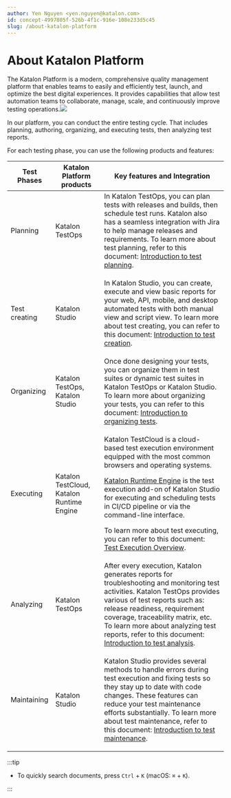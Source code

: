 ```yaml
---
author: Yen Nguyen <yen.nguyen@katalon.com>
id: concept-4997805f-526b-4f1c-916e-108e233d5c45
slug: /about-katalon-platform
---
```


# About Katalon Platform

The Katalon Platform is a modern, comprehensive quality management platform that enables teams to easily and efficiently test, launch, and optimize the best digital experiences. It provides capabilities that allow test automation teams to collaborate, manage, scale, and continuously improve testing operations.<img src="/doc_images/Documents/About_Katalon_Platform/Pictures/product.svg" width={600} />

In our platform, you can conduct the entire testing cycle. That includes planning, authoring, organizing, and executing tests, then analyzing test reports.

For each testing phase, you can use the following products and features:

<table><tr><th>Test Phases</th><th><span>Katalon Platform</span> products</th><th>Key features and Integration</th></tr><tbody><tr><td>Planning</td><td><span>Katalon TestOps</span></td><td>In <span>Katalon TestOps</span>, you can plan tests with releases and builds, then schedule test runs. Katalon also has a seamless integration with Jira to help manage releases and requirements. To learn more about test planning, refer to this document: <a href="/plan/introduction-to-test-planning" >Introduction to test planning</a>.</td></tr><tr><td>Test creating</td><td><span>Katalon Studio</span></td><td><p>In <span>Katalon Studio</span>, you can create, execute and view basic reports for your web, API, mobile, and desktop automated tests with both manual view and script view. To learn more about test creating, you can refer to this document: <a href="/create-tests/introduction-to-test-creation/introduction-to-test-creation" >Introduction to test creation</a>.</p></td></tr><tr><td>Organizing</td><td><span>Katalon TestOps</span>, <span>Katalon Studio</span></td><td>Once done designing your tests, you can organize them in test suites or dynamic test suites in <span>Katalon TestOps</span> or <span>Katalon Studio</span>. To learn more about organizing your tests, you can refer to this document: <a href="/organize/introduction-to-organizing-tests/introduction-to-organizing-tests" >Introduction to organizing tests</a>.</td></tr><tr><td>Executing</td><td><span>Katalon TestCloud</span>, <span>Katalon Runtime Engine</span></td><td><p>Katalon TestCloud is a cloud-based test execution environment equipped with the most common browsers and operating systems.</p><p><a href="/execute/katalon-runtime-engine/katalon-runtime-engine-overview" >Katalon Runtime Engine</a> is the test execution add-on of <span>Katalon Studio</span> for executing and scheduling tests in CI/CD pipeline or via the command-line interface.</p><p>To learn more about test executing, you can refer to this document: <a href="/execute/test-execution-overview" >Test Execution Overview</a>.</p></td></tr><tr><td>Analyzing</td><td><span>Katalon TestOps</span></td><td>After every execution, Katalon generates reports for troubleshooting and monitoring test activities. <span>Katalon TestOps</span> provides various of test reports such as: release readiness, requirement coverage, traceability matrix, etc. To learn more about analyzing test reports, refer to this document: <a href="/analyze/introduction-to-test-analysis" >Introduction to test analysis</a>.</td></tr><tr><td>Maintaining</td><td><span>Katalon Studio</span></td><td><p><span>Katalon Studio</span> provides several methods to handle errors during test execution and fixing tests so they stay up to date with code changes. These features can reduce your test maintenance efforts substantially. To learn more about test maintenance, refer to this document: <a href="/maintain/introduction-to-test-maintenance" >Introduction to test maintenance</a>.</p></td></tr></tbody></table>


:::tip

-   To quickly search documents, press <code>Ctrl</code> + <code>K</code> \(macOS: <code>⌘</code> + <code>K</code>\).


:::